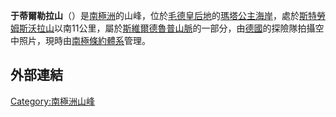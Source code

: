 {{coord|72|15|S|0|27|W|source:GNIS|display=title}}

'''于蒂爾勒拉山'''（{{lang-de|Jutulrøra}}）是[[南極洲|南極洲]]的山峰，位於[[毛德皇后地|毛德皇后地]]的[[瑪塔公主海岸|瑪塔公主海岸]]，處於[[斯特勞姆斯沃拉山|斯特勞姆斯沃拉山]]以南11公里，屬於[[斯維爾德魯普山脈|斯維爾德魯普山脈]]的一部分，由[[德國|德國]]的探險隊拍攝空中照片，現時由[[南極條約體系|南極條約體系]]管理。

==外部連結==
{{cite gnis | type = antarid | id = 7712| name = Jutulrøra Mountain| accessdate = 2013-04-10}}

{{Antarctica-geo-stub}}
[[Category:南極洲山峰|Category:南極洲山峰]]